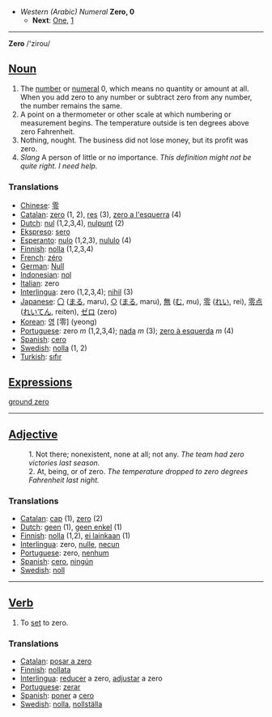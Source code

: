 *''Western (Arabic) Numeral'' '''Zero, 0'''
**'''Next''': [[One]], [[1]]

----

'''Zero''' /'zirou/

==[[Noun]]==

# The [[number]] or [[numeral]] 0, which means no quantity or amount at all. When you add zero to any number or subtract zero from any number, the number remains the same. 
#A point on a thermometer or other scale at which numbering or measurement begins. The temperature outside is ten degrees above zero Fahrenheit. 
# Nothing, nought. The business did not lose money, but its profit was zero.
# ''Slang'' A person of little or no importance. ''This definition might not be quite right. I need help.''

===Translations===
*[[Chinese]]: [[零]]
*[[Catalan]]: [[zero]] (1, 2), [[res]] (3), [[zero a l'esquerra]] (4)
*[[Dutch]]: [[nul]] (1,2,3,4), [[nulpunt]] (2)
*[[Ekspreso]]: [[sero]]
*[[Esperanto]]: [[nulo]] (1,2,3), [[nululo]] (4)
*[[Finnish]]: [[nolla]] (1,2,3,4)
*[[French]]: [[zéro]]
*[[German]]: [[Null]]
*[[Indonesian]]: [[nol]]
*[[Italian]]: zero
*[[Interlingua]]: zero (1,2,3,4); [[nihil]] (3)
*[[Japanese]]: [[〇]] ([[まる]], maru), [[○]] ([[まる]], maru), [[無]] ([[む]], mu), [[零]] ([[れい]], rei), [[零点]] ([[れいてん]], reiten), [[ゼロ]] (zero)
*[[Korean]]: [[영]] [零] (yeong)
*[[Portuguese]]: zero ''m'' (1,2,3,4); [[nada]] ''m'' (3); [[zero à esquerda]] ''m'' (4)
*[[Spanish]]: [[cero]]
*[[Swedish]]: [[nolla]] (1, 2)
*[[Turkish]]: [[sıfır]]


==[[Expressions]]==

[[ground zero]]

----

==[[Adjective]]==

:1. Not there; nonexistent, none at all; not any. ''The team had zero victories last season.''
:2. At, being, or of zero. ''The temperature dropped to zero degrees Fahrenheit last night.''
 
===Translations===
*[[Catalan]]: [[cap]] (1), [[zero]] (2)
*[[Dutch]]: [[geen]] (1), [[geen enkel]] (1)
*[[Finnish]]: [[nolla]] (1,2), [[ei lainkaan]] (1)
*[[Interlingua]]: zero, [[nulle]], [[necun]]
*[[Portuguese]]: zero, [[nenhum]]
*[[Spanish]]: [[cero]], [[ningún]]
*[[Swedish]]: [[noll]]

-----

==[[Verb]]==

# To [[set]] to zero.

===Translations===

*[[Catalan]]: [[posar a zero]]
*[[Finnish]]: [[nollata]]
*[[Interlingua]]: [[reducer]] a zero, [[adjustar]] a zero
*[[Portuguese]]: [[zerar]]
*[[Spanish]]: [[poner]] a [[cero]]
*[[Swedish]]: [[nolla]], [[nollställa]]